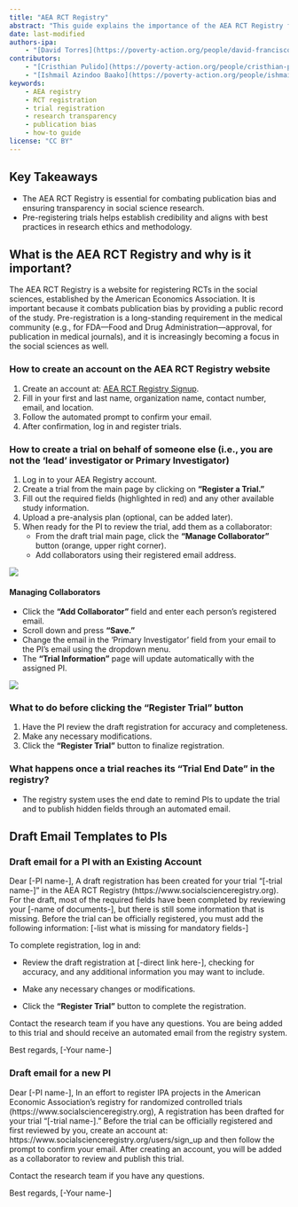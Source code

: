 ```yaml
---
title: "AEA RCT Registry"
abstract: "This guide explains the importance of the AEA RCT Registry for combating publication bias and ensuring transparency in social science research. It provides step-by-step instructions for creating accounts, registering trials, managing collaborators, and includes email templates for coordinating with Principal Investigators."
date: last-modified
authors-ipa:
    - "[David Torres](https://poverty-action.org/people/david-francisco-torres-leon)"
contributors:
    - "[Cristhian Pulido](https://poverty-action.org/people/cristhian-pulido)"
    - "[Ishmail Azindoo Baako](https://poverty-action.org/people/ishmail-azindoo-baako)"
keywords:
    - AEA registry
    - RCT registration
    - trial registration
    - research transparency
    - publication bias
    - how-to guide
license: "CC BY"
---
```



<!-- ![AEA RCT Registry (® J-PAL)](/assets/images/mmds_aea.png){width=100%} -->

:::{.callout-tip appearance="simple"}

## Key Takeaways

* The AEA RCT Registry is essential for combating publication bias and ensuring transparency in social science research.
* Pre-registering trials helps establish credibility and aligns with best practices in research ethics and methodology.
:::

## What is the AEA RCT Registry and why is it important?

The AEA RCT Registry is a website for registering RCTs in the social sciences, established by the American Economics Association. It is important because it combats publication bias by providing a public record of the study. Pre-registration is a long-standing requirement in the medical community (e.g., for FDA—Food and Drug Administration—approval, for publication in medical journals), and it is increasingly becoming a focus in the social sciences as well.

### How to create an account on the AEA RCT Registry website

1. Create an account at: [AEA RCT Registry Signup](https://www.socialscienceregistry.org/trials/new).
2. Fill in your first and last name, organization name, contact number, email, and location.
3. Follow the automated prompt to confirm your email.
4. After confirmation, log in and register trials.

### How to create a trial on behalf of someone else (i.e., you are not the 'lead' investigator or Primary Investigator)

1. Log in to your AEA Registry account.
2. Create a trial from the main page by clicking on **"Register a Trial."**
3. Fill out the required fields (highlighted in red) and any other available study information.
4. Upload a pre-analysis plan (optional, can be added later).
5. When ready for the PI to review the trial, add them as a collaborator:
   * From the draft trial main page, click the **"Manage Collaborator"** button (orange, upper right corner).
   * Add collaborators using their registered email address.

![](/assets/images/aea-registry-1.png)

#### Managing Collaborators

* Click the **"Add Collaborator"** field and enter each person's registered email.
* Scroll down and press **"Save."**
* Change the email in the 'Primary Investigator' field from your email to the PI's email using the dropdown menu.
* The **"Trial Information"** page will update automatically with the assigned PI.

![](/assets/images/aea-registry-2.png)

### What to do before clicking the **"Register Trial"** button

1. Have the PI review the draft registration for accuracy and completeness.
2. Make any necessary modifications.
3. Click the **"Register Trial"** button to finalize registration.

### What happens once a trial reaches its **"Trial End Date"** in the registry?

* The registry system uses the end date to remind PIs to update the trial and to publish hidden fields through an automated email.

## Draft Email Templates to PIs

::: {.callout-tip collapse="true"}

### Draft email for a PI with an Existing Account

 Dear [-PI name-], A draft registration has been created for your trial "[-trial name-]" in the AEA RCT Registry (https://www.socialscienceregistry.org). For the draft, most of the required fields have been completed by reviewing your [-name of documents-], but there is still some information that is missing. Before the trial can be officially registered, you must add the following information:
 [-list what is missing for mandatory fields-]

 To complete registration, log in and:

* Review the draft registration at [-direct link here-], checking for accuracy, and any additional information you may want to include.

* Make any necessary changes or modifications.

* Click the **"Register Trial"** button to complete the registration.

 Contact the research team if you have any questions. You are being added to this trial and should receive an automated email from the registry system.

 Best regards,
 [-Your name-]
:::

::: {.callout-tip collapse="true"}

### Draft email for a new PI

Dear [-PI name-],
In an effort to register IPA projects in the American Economic Association's registry for randomized controlled trials
(https://www.socialscienceregistry.org), A registration has been drafted for your trial "[-trial name-]."
Before the trial can be officially registered and first reviewed by you, create an account at:
https://www.socialscienceregistry.org/users/sign_up and then follow the prompt to confirm your email.
After creating an account, you will be added as a collaborator to review and publish this trial.

Contact the research team if you have any questions.

Best regards,
[-Your name-]
:::
